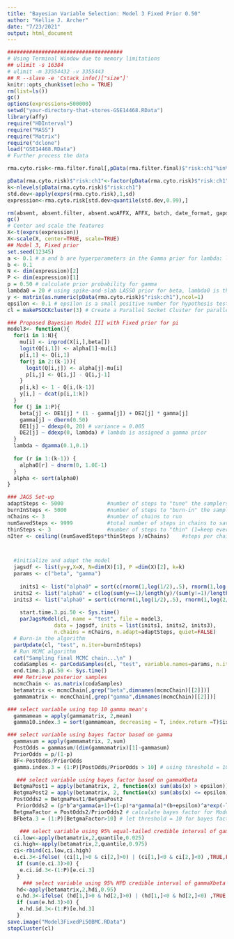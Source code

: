 ```yaml
---
title: "Bayesian Variable Selection: Model 3 Fixed Prior 0.50"
author: "Kellie J. Archer"
date: "7/23/2021"
output: html_document
---
```


```r
#####################################
# Using Terminal Window due to memory limitations
## ulimit -s 16384
# ulimit -m 33554432 -v 3355443
## R --slave -e 'Cstack_info()["size"]'
knitr::opts_chunk$set(echo = TRUE)
rm(list=ls())
gc()
options(expressions=500000)
setwd("your-directory-that-stores-GSE14468.RData")
library(affy)
require("HDInterval")
require("MASS")
require("Matrix")
require("dclone")
load("GSE14468.RData")
# Further process the data

rma.cyto.risk<-rma.filter.final[,pData(rma.filter.final)$"risk:ch1"%in%c("cytogenetic good","cytogenetic intermediate","cytogenetic poor")]

pData(rma.cyto.risk)$"risk:ch1"<-factor(pData(rma.cyto.risk)$"risk:ch1", levels=c("cytogenetic good","cytogenetic intermediate","cytogenetic poor"), ordered=TRUE)
k<-nlevels(pData(rma.cyto.risk)$"risk:ch1")
std.dev<-apply(exprs(rma.cyto.risk),1,sd)
expression<-rma.cyto.risk[std.dev>quantile(std.dev,0.99),]

rm(absent, absent.filter, absent.woAFFX, AFFX, batch, date_format, gapdh, GAPDH, mas5, mas5.calls, mas5.calls.filter, mas5.calls.woAFFX, out, phenoData, present.percent, present.sample, rma, rma.filter, rma.woAFFX)
gc()
# Center and scale the features
X<-t(exprs(expression))
X<-scale(X, center=TRUE, scale=TRUE)
## Model 3, Fixed prior
set.seed(12345)
a <- 0.1 # a and b are hyperparameters in the Gamma prior for lambda: lambda ~ Gamma(a, b)
b <- 0.1
N <- dim(expression)[2]
P <- dim(expression)[1]
p = 0.50 # calculate prior probability for gamma
lambda0 = 20 # using spike-and-slab LASSO prior for beta, lambda0 is the hyperparameter for the laplace distribution when gamma = 0 
y <- matrix(as.numeric(pData(rma.cyto.risk)$"risk:ch1"),ncol=1)
epsilon <- 0.1 # epsilon is a small positive number for hypothesis testing using bayes factor 
cl = makePSOCKcluster(3) # Create a Parallel Socket Cluster for parallel MCMC chains

### Proposed Bayesian Model III with Fixed prior for pi
model3<- function(){
  for(i in 1:N){
    mu[i] <- inprod(X[i,],beta[]) 
    logit(Q[i,1]) <- alpha[1]-mu[i]
    p[i,1] <- Q[i,1]
    for(j in 2:(k-1)){
      logit(Q[i,j]) <- alpha[j]-mu[i]
      p[i,j] <- Q[i,j] - Q[i,j-1]
    }
    p[i,k] <- 1 - Q[i,(k-1)]
    y[i,] ~ dcat(p[i,1:k]) 
  }
  for (j in 1:P){
    beta[j] <- DE1[j] * (1 - gamma[j]) + DE2[j] * gamma[j]
    gamma[j] ~ dbern(0.50) 
    DE1[j] ~ ddexp(0, 20) # variance = 0.005
    DE2[j] ~ ddexp(0, lambda) # lambda is assigned a gamma prior      
  }
  lambda ~ dgamma(0.1,0.1)
  
  for (r in 1:(k-1)) {
    alpha0[r] ~ dnorm(0, 1.0E-1)
  }
  alpha <- sort(alpha0)
}

### JAGS Set-up
adaptSteps <- 5000              #number of steps to "tune" the samplers
burnInSteps <- 5000             #number of steps to "burn-in" the samplers
nChains <- 3                    #number of chains to run
numSavedSteps <- 9999           #total number of steps in chains to save
thinSteps <- 3                 	#number of steps to "thin" (1=keep every step)
nIter <- ceiling((numSavedSteps*thinSteps )/nChains) 	#steps per chain



  #initialize and adapt the model
  jagsdf <- list(y=y,X=X, N=dim(X)[1], P =dim(X)[2], k=k) 
  params <- c("beta", "gamma")
  
    inits1 <- list("alpha0" = sort(c(rnorm(1,log(1/2),.5), rnorm(1,log(2/1),.5))), "DE1" = rep(0,P), "DE2" = rep(0,P), "pi" = rep(0,P))
  inits2 <- list("alpha0" = c(log(sum(y==1)/length(y)/(sum(y!=1)/length(y))), log(sum(y<=2)/length(y)/(sum(y>2)/length(y)))), "DE1" = rep(0,P), "DE2" = rep(0,P), "pi" = rep(0,P))
  inits3 <- list("alpha0" = sort(c(rnorm(1,log(1/2),.5), rnorm(1,log(2/1),.5))), "DE1" = rep(0,P), "DE2" = rep(0,P), "pi" = rep(0,P))
  
    start.time.3.pi.50 <- Sys.time()
    parJagsModel(cl, name = "test", file = model3, 
               data = jagsdf, inits = list(inits1, inits2, inits3),
               n.chains = nChains, n.adapt=adaptSteps, quiet=FALSE)
  # Burn-in the algorithm
  parUpdate(cl, "test", n.iter=burnInSteps)
  # Run MCMC algorithm
  cat("Sampling final MCMC chain...\n" )
  codaSamples <- parCodaSamples(cl, "test", variable.names=params, n.iter=nIter, thin=thinSteps)
  end.time.3.pi.50 <- Sys.time()
  ### Retrieve posterior samples
  mcmcChain <- as.matrix(codaSamples)
  betamatrix <- mcmcChain[,grep("beta",dimnames(mcmcChain)[[2]])]
  gammamatrix <- mcmcChain[,grep("gamma",dimnames(mcmcChain)[[2]])]

### select variable using top 10 gamma mean's
  gammamean = apply(gammamatrix, 2,mean)
  gamma10.index.3 = sort(gammamean, decreasing = T, index.return =T)$ix[1:10]

### select variable using bayes factor based on gamma
  gammasum = apply(gammamatrix, 2,sum)
  PostOdds = gammasum/(dim(gammamatrix)[1]-gammasum)
  PriorOdds = p/(1-p)
  BF<-PostOdds/PriorOdds
  gamma.index.3 = (1:P)[PostOdds/PriorOdds > 10] # using threshold = 10 for bayes factor

   ### select variable using bayes factor based on gammaXbeta
  BetgmaPost1 = apply(betamatrix, 2, function(x) sum(abs(x) > epsilon))
  BetgmaPost2 = apply(betamatrix, 2, function(x) sum(abs(x) <= epsilon))
  PostOdds2 = BetgmaPost1/BetgmaPost2
   PriorOdds2 = (p*b^a*gamma(a+1)+(1-p)*a*gamma(a)*(b+epsilon)^a*exp(-lambda0*epsilon))/(p*gamma(a+1)*((b+epsilon)^a-b^a)+(1-p)*a*gamma(a)*(1-exp(-lambda0*epsilon))*(b+epsilon)^a)
  BetgmaFactor = PostOdds2/PriorOdds2 # calculate bayes factor for Model III
  BFbeta.3 = (1:P)[BetgmaFactor>10] # let threshold = 10 for bayes factor

    ### select variable using 95% equal-tailed credible interval of gammaXbeta
  ci.low<-apply(betamatrix,2,quantile,0.025)
  ci.high<-apply(betamatrix,2,quantile,0.975)
  ci<-rbind(ci.low,ci.high)
  e.ci.3<-ifelse( (ci[1,]>0 & ci[2,]>0) | (ci[1,]<0 & ci[2,]<0) ,TRUE,FALSE)
   if (sum(e.ci.3)>0) {
    e.ci.id.3<-(1:P)[e.ci.3]
   }
     ### select variable using 95% HPD credible interval of gammaXbeta
   hd<-apply(betamatrix,2,hdi,0.95)
   e.hd.3<-ifelse( (hd[1,]>0 & hd[2,]>0) | (hd[1,]<0 & hd[2,]<0) ,TRUE,FALSE)
   if (sum(e.hd.3)>0) {
    e.hd.id.3<-(1:P)[e.hd.3]
   }
save.image("Model3FixedPi50BMC.RData")
stopCluster(cl)
```


